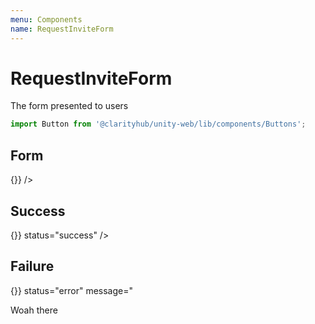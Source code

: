 ```yaml
---
menu: Components
name: RequestInviteForm
---
```



# RequestInviteForm

The form presented to users

```js
import Button from '@clarityhub/unity-web/lib/components/Buttons';
```

## Form

<Playground>
    <Form subscribe={() => {}} />
</Playground>


## Success


<Playground>
    <Form subscribe={() => {}} status="success" />
</Playground>

## Failure

<Playground>
    <Form subscribe={() => {}} status="error" message="<p>Woah there</p" />
</Playground>
